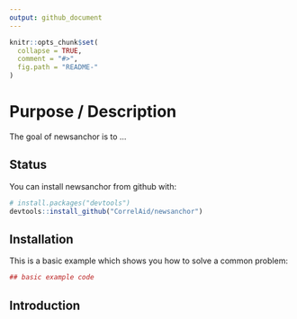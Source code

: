 ```yaml
---
output: github_document
---
```


<!-- README.md is generated from README.Rmd. Please edit that file -->

```r
knitr::opts_chunk$set(
  collapse = TRUE,
  comment = "#>",
  fig.path = "README-"
)
```

# Purpose / Description

The goal of newsanchor is to ...



## Status

You can install newsanchor from github with:

```r
# install.packages("devtools")
devtools::install_github("CorrelAid/newsanchor")
```

## Installation

This is a basic example which shows you how to solve a common problem:

```r
## basic example code
```

## Introduction